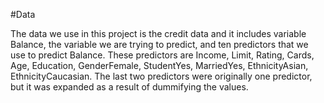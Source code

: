 #Data

The data we use in this project is the credit data and it includes variable Balance, the variable we are trying to predict, and ten predictors that we use
to predict Balance.  These predictors are Income, Limit, Rating, Cards, Age, Education, GenderFemale, StudentYes, MarriedYes, EthnicityAsian, EthnicityCaucasian.  The last two predictors were originally one predictor, but
it was expanded as a result of dummifying the values.

